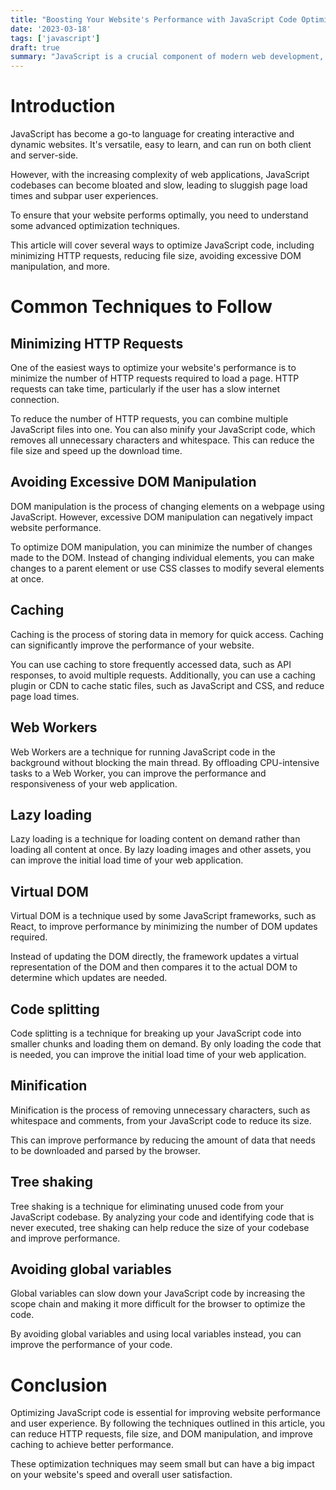 ```yaml
---
title: "Boosting Your Website's Performance with JavaScript Code Optimization"
date: '2023-03-18'
tags: ['javascript']
draft: true
summary: "JavaScript is a crucial component of modern web development, and its performance can have a significant impact on user experience. By optimizing your JavaScript code, you can improve your website's loading speed, reduce memory usage, and enhance overall performance. In this article, we'll discuss some advanced techniques for optimizing your JavaScript code and achieving optimal performance."
---
```


# Introduction

JavaScript has become a go-to language for creating interactive and dynamic websites. It's versatile, easy to learn, and can run on both client and server-side.

However, with the increasing complexity of web applications, JavaScript codebases can become bloated and slow, leading to sluggish page load times and subpar user experiences.

To ensure that your website performs optimally, you need to understand some advanced optimization techniques.

This article will cover several ways to optimize JavaScript code, including minimizing HTTP requests, reducing file size, avoiding excessive DOM manipulation, and more.

# Common Techniques to Follow

## Minimizing HTTP Requests

One of the easiest ways to optimize your website's performance is to minimize the number of HTTP requests required to load a page. HTTP requests can take time, particularly if the user has a slow internet connection.

To reduce the number of HTTP requests, you can combine multiple JavaScript files into one. You can also minify your JavaScript code, which removes all unnecessary characters and whitespace. This can reduce the file size and speed up the download time.

## Avoiding Excessive DOM Manipulation

DOM manipulation is the process of changing elements on a webpage using JavaScript. However, excessive DOM manipulation can negatively impact website performance.

To optimize DOM manipulation, you can minimize the number of changes made to the DOM. Instead of changing individual elements, you can make changes to a parent element or use CSS classes to modify several elements at once.

## Caching

Caching is the process of storing data in memory for quick access. Caching can significantly improve the performance of your website.

You can use caching to store frequently accessed data, such as API responses, to avoid multiple requests. Additionally, you can use a caching plugin or CDN to cache static files, such as JavaScript and CSS, and reduce page load times.

## Web Workers

Web Workers are a technique for running JavaScript code in the background without blocking the main thread. By offloading CPU-intensive tasks to a Web Worker, you can improve the performance and responsiveness of your web application.

## Lazy loading

Lazy loading is a technique for loading content on demand rather than loading all content at once. By lazy loading images and other assets, you can improve the initial load time of your web application.

## Virtual DOM

Virtual DOM is a technique used by some JavaScript frameworks, such as React, to improve performance by minimizing the number of DOM updates required.

Instead of updating the DOM directly, the framework updates a virtual representation of the DOM and then compares it to the actual DOM to determine which updates are needed.

## Code splitting

Code splitting is a technique for breaking up your JavaScript code into smaller chunks and loading them on demand. By only loading the code that is needed, you can improve the initial load time of your web application.

## Minification

Minification is the process of removing unnecessary characters, such as whitespace and comments, from your JavaScript code to reduce its size.

This can improve performance by reducing the amount of data that needs to be downloaded and parsed by the browser.

## Tree shaking

Tree shaking is a technique for eliminating unused code from your JavaScript codebase. By analyzing your code and identifying code that is never executed, tree shaking can help reduce the size of your codebase and improve performance.

## Avoiding global variables

Global variables can slow down your JavaScript code by increasing the scope chain and making it more difficult for the browser to optimize the code.

By avoiding global variables and using local variables instead, you can improve the performance of your code.

# Conclusion

Optimizing JavaScript code is essential for improving website performance and user experience. By following the techniques outlined in this article, you can reduce HTTP requests, file size, and DOM manipulation, and improve caching to achieve better performance.

These optimization techniques may seem small but can have a big impact on your website's speed and overall user satisfaction.

